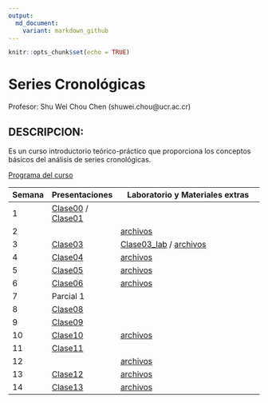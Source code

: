 ```yaml
---
output:
  md_document:
    variant: markdown_github
---
```


```r
knitr::opts_chunk$set(echo = TRUE)
```

# Series Cronológicas

Profesor: Shu Wei Chou Chen (shuwei.chou@ucr.ac.cr)

## DESCRIPCION:

Es un curso introductorio teórico-práctico que proporciona los conceptos básicos del análisis de series cronológicas.

[Programa del curso](https://shuwei325.github.io/SP1633-II22/SP1633-programa.pdf)


Semana        | Presentaciones | Laboratorio y Materiales extras
------------- | -------------- | ------------------------------------------------------------
1             | [Clase00](https://shuwei325.github.io/SP1633-II22/Clase00.html) / [Clase01](https://shuwei325.github.io/SP1633-II22/Clase01.html)
2             |                | [archivos](https://shuwei325.github.io/SP1633-II22/Clase02.zip) 
3             | [Clase03](https://shuwei325.github.io/SP1633-II22/Clase03.html)| [Clase03_lab](https://shuwei325.github.io/SP1633-II22/Clase03_lab.html) / [archivos](https://shuwei325.github.io/SP1633-II22/Clase03.zip) 
4             | [Clase04](https://shuwei325.github.io/SP1633-II22/Clase04.html)| [archivos](https://shuwei325.github.io/SP1633-II22/Clase04_lab.zip) 
5             | [Clase05](https://shuwei325.github.io/SP1633-II22/Clase05.html)| [archivos](https://shuwei325.github.io/SP1633-II22/Clase05_lab.zip) 
6             | [Clase06](https://shuwei325.github.io/SP1633-II22/Clase06.html)| [archivos](https://shuwei325.github.io/SP1633-II22/Clase06_lab.zip) 
7             | Parcial 1|  
8             | [Clase08](https://shuwei325.github.io/SP1633-II22/Clase08.html)|  
9             | [Clase09](https://shuwei325.github.io/SP1633-II22/Clase09.html)|  
10             | [Clase10](https://shuwei325.github.io/SP1633-II22/Clase10.html)| [archivos](https://shuwei325.github.io/SP1633-II22/Clase10_lab.zip)  
11             | [Clase11](https://shuwei325.github.io/SP1633-II22/Clase11.html)|   
12             | |[archivos](https://shuwei325.github.io/SP1633-II22/Clase11_lab.zip)   
13             | [Clase12](https://shuwei325.github.io/SP1633-II22/Clase12.html)| [archivos](https://shuwei325.github.io/SP1633-II22/Clase12_lab.zip)  
14             | [Clase13](https://shuwei325.github.io/SP1633-II22/Clase13.html)| [archivos](https://shuwei325.github.io/SP1633-II22/Clase13_lab.zip)  







